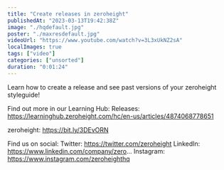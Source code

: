 ```yaml
---
title: "Create releases in zeroheight"
publishedAt: "2023-03-13T19:42:38Z"
image: "./hqdefault.jpg"
poster: "./maxresdefault.jpg"
videoUrl: "https://www.youtube.com/watch?v=3L3xUkNZ2sA"
localImages: true
tags: ["video"]
categories: ["unsorted"]
duration: "0:01:24"
---
```

Learn how to create a release and see past versions of your zeroheight styleguide!

Find out more in our Learning Hub: 
Releases: https://learninghub.zeroheight.com/hc/en-us/articles/4874068778651

zeroheight: https://bit.ly/3DEvORN

Find us on social:
Twitter: https://twitter.com/zeroheight
LinkedIn: https://www.linkedin.com/company/zero...
Instagram: https://www.instagram.com/zeroheighthq

